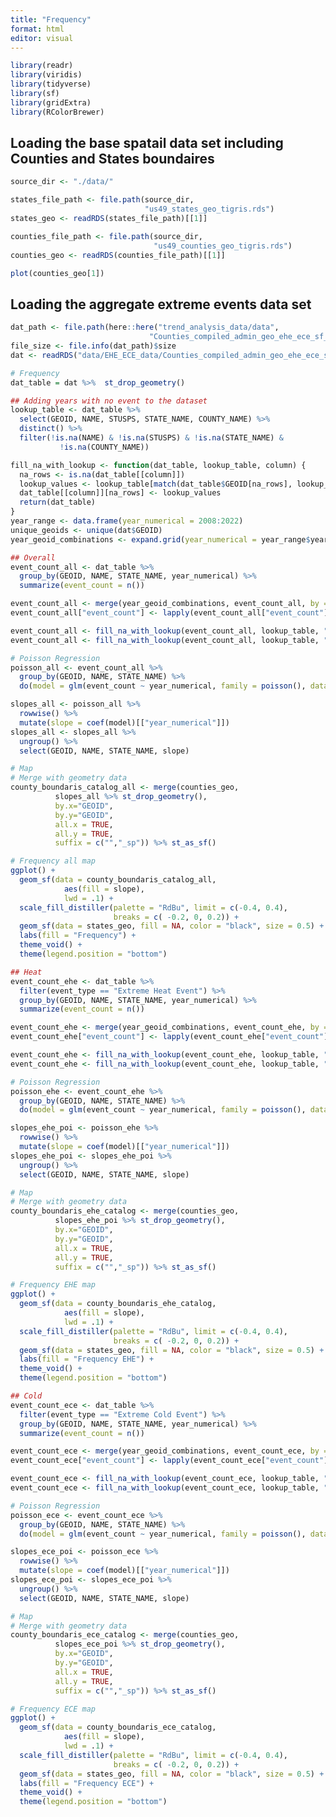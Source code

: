 ```yaml
---
title: "Frequency"
format: html
editor: visual
---
```


```r
library(readr)
library(viridis)
library(tidyverse)
library(sf)
library(gridExtra)
library(RColorBrewer)
```

## Loading the base spatail data set including Counties and States boundaires

```r
source_dir <- "./data/"

states_file_path <- file.path(source_dir,
                              "us49_states_geo_tigris.rds")
states_geo <- readRDS(states_file_path)[[1]]

counties_file_path <- file.path(source_dir,
                                "us49_counties_geo_tigris.rds")
counties_geo <- readRDS(counties_file_path)[[1]]

plot(counties_geo[1])
```

## Loading the aggregate extreme events data set

```r
dat_path <- file.path(here::here("trend_analysis_data/data",
                               "Counties_compiled_admin_geo_ehe_ece_sf_2008_2022.rds"))
file_size <- file.info(dat_path)$size
dat <- readRDS("data/EHE_ECE_data/Counties_compiled_admin_geo_ehe_ece_sf_2008_2022.rds")[[1]] 

```

```r
# Frequency
dat_table = dat %>%  st_drop_geometry()

## Adding years with no event to the dataset 
lookup_table <- dat_table %>%
  select(GEOID, NAME, STUSPS, STATE_NAME, COUNTY_NAME) %>%
  distinct() %>%
  filter(!is.na(NAME) & !is.na(STUSPS) & !is.na(STATE_NAME) & 
           !is.na(COUNTY_NAME))

fill_na_with_lookup <- function(dat_table, lookup_table, column) {
  na_rows <- is.na(dat_table[[column]])
  lookup_values <- lookup_table[match(dat_table$GEOID[na_rows], lookup_table$GEOID), column]
  dat_table[[column]][na_rows] <- lookup_values
  return(dat_table)
}
year_range <- data.frame(year_numerical = 2008:2022)
unique_geoids <- unique(dat$GEOID)
year_geoid_combinations <- expand.grid(year_numerical = year_range$year_numerical, GEOID = unique_geoids)

## Overall
event_count_all <- dat_table %>%
  group_by(GEOID, NAME, STATE_NAME, year_numerical) %>%
  summarize(event_count = n())

event_count_all <- merge(year_geoid_combinations, event_count_all, by = c("year_numerical", "GEOID"), all = TRUE)
event_count_all["event_count"] <- lapply(event_count_all["event_count"], function(x) ifelse(is.na(x), 0, x))

event_count_all <- fill_na_with_lookup(event_count_all, lookup_table, "NAME")
event_count_all <- fill_na_with_lookup(event_count_all, lookup_table, "STATE_NAME")

# Poisson Regression
poisson_all <- event_count_all %>%
  group_by(GEOID, NAME, STATE_NAME) %>%
  do(model = glm(event_count ~ year_numerical, family = poisson(), data = .))

slopes_all <- poisson_all %>%
  rowwise() %>%
  mutate(slope = coef(model)[["year_numerical"]])
slopes_all <- slopes_all %>%
  ungroup() %>%
  select(GEOID, NAME, STATE_NAME, slope)

```

```r
# Map
# Merge with geometry data
county_boundaris_catalog_all <- merge(counties_geo,
          slopes_all %>% st_drop_geometry(),
          by.x="GEOID",
          by.y="GEOID",
          all.x = TRUE,
          all.y = TRUE,
          suffix = c("","_sp")) %>% st_as_sf() 

# Frequency all map
ggplot() +
  geom_sf(data = county_boundaris_catalog_all,
            aes(fill = slope),
            lwd = .1) + 
  scale_fill_distiller(palette = "RdBu", limit = c(-0.4, 0.4),
                       breaks = c( -0.2, 0, 0.2)) +
  geom_sf(data = states_geo, fill = NA, color = "black", size = 0.5) +
  labs(fill = "Frequency") +
  theme_void() + 
  theme(legend.position = "bottom")
```

```r
## Heat
event_count_ehe <- dat_table %>%
  filter(event_type == "Extreme Heat Event") %>%
  group_by(GEOID, NAME, STATE_NAME, year_numerical) %>%
  summarize(event_count = n())

event_count_ehe <- merge(year_geoid_combinations, event_count_ehe, by = c("year_numerical", "GEOID"), all = TRUE)
event_count_ehe["event_count"] <- lapply(event_count_ehe["event_count"], function(x) ifelse(is.na(x), 0, x))

event_count_ehe <- fill_na_with_lookup(event_count_ehe, lookup_table, "NAME")
event_count_ehe <- fill_na_with_lookup(event_count_ehe, lookup_table, "STATE_NAME")

# Poisson Regression
poisson_ehe <- event_count_ehe %>%
  group_by(GEOID, NAME, STATE_NAME) %>%
  do(model = glm(event_count ~ year_numerical, family = poisson(), data = .))

slopes_ehe_poi <- poisson_ehe %>%
  rowwise() %>%
  mutate(slope = coef(model)[["year_numerical"]])
slopes_ehe_poi <- slopes_ehe_poi %>%
  ungroup() %>%
  select(GEOID, NAME, STATE_NAME, slope)

```

```r
# Map
# Merge with geometry data
county_boundaris_ehe_catalog <- merge(counties_geo,
          slopes_ehe_poi %>% st_drop_geometry(),
          by.x="GEOID",
          by.y="GEOID",
          all.x = TRUE,
          all.y = TRUE,
          suffix = c("","_sp")) %>% st_as_sf() 

# Frequency EHE map
ggplot() +
  geom_sf(data = county_boundaris_ehe_catalog,
            aes(fill = slope),
            lwd = .1) + 
  scale_fill_distiller(palette = "RdBu", limit = c(-0.4, 0.4),
                       breaks = c( -0.2, 0, 0.2)) +
  geom_sf(data = states_geo, fill = NA, color = "black", size = 0.5) +
  labs(fill = "Frequency EHE") +
  theme_void() + 
  theme(legend.position = "bottom")
```

```r
## Cold
event_count_ece <- dat_table %>%
  filter(event_type == "Extreme Cold Event") %>%
  group_by(GEOID, NAME, STATE_NAME, year_numerical) %>%
  summarize(event_count = n())

event_count_ece <- merge(year_geoid_combinations, event_count_ece, by = c("year_numerical", "GEOID"), all = TRUE)
event_count_ece["event_count"] <- lapply(event_count_ece["event_count"], function(x) ifelse(is.na(x), 0, x))

event_count_ece <- fill_na_with_lookup(event_count_ece, lookup_table, "NAME")
event_count_ece <- fill_na_with_lookup(event_count_ece, lookup_table, "STATE_NAME")

# Poisson Regression
poisson_ece <- event_count_ece %>%
  group_by(GEOID, NAME, STATE_NAME) %>%
  do(model = glm(event_count ~ year_numerical, family = poisson(), data = .))

slopes_ece_poi <- poisson_ece %>%
  rowwise() %>%
  mutate(slope = coef(model)[["year_numerical"]])
slopes_ece_poi <- slopes_ece_poi %>%
  ungroup() %>%
  select(GEOID, NAME, STATE_NAME, slope)

```

```r
# Map
# Merge with geometry data
county_boundaris_ece_catalog <- merge(counties_geo,
          slopes_ece_poi %>% st_drop_geometry(),
          by.x="GEOID",
          by.y="GEOID",
          all.x = TRUE,
          all.y = TRUE,
          suffix = c("","_sp")) %>% st_as_sf() 

# Frequency ECE map
ggplot() +
  geom_sf(data = county_boundaris_ece_catalog,
            aes(fill = slope),
            lwd = .1) + 
  scale_fill_distiller(palette = "RdBu", limit = c(-0.4, 0.4),
                       breaks = c( -0.2, 0, 0.2)) +
  geom_sf(data = states_geo, fill = NA, color = "black", size = 0.5) +
  labs(fill = "Frequency ECE") +
  theme_void() + 
  theme(legend.position = "bottom")
```
